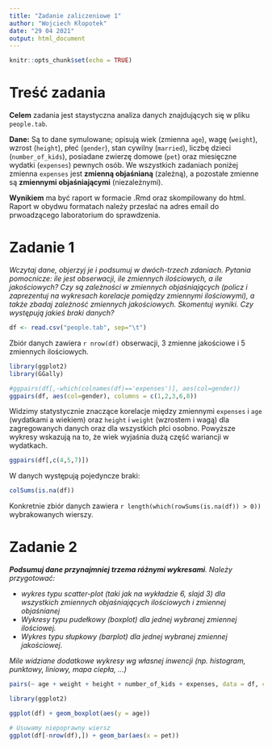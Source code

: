 ```yaml
---
title: "Zadanie zaliczeniowe 1"
author: "Wojciech Kłopotek"
date: "29 04 2021"
output: html_document
---
```


```r
knitr::opts_chunk$set(echo = TRUE)
```

# Treść zadania

**Celem** zadania jest staystyczna analiza danych znajdujących się w pliku `people.tab`.

**Dane:** Są to dane symulowane; opisują wiek (zmienna `age`), wagę (`weight`), wzrost (`height`), płeć (`gender`), stan cywilny (`married`), liczbę dzieci (`number_of_kids`), posiadane zwierzę domowe (`pet`) oraz miesięczne wydatki (`expenses`) pewnych osób. We wszystkich zadaniach poniżej zmienna `expenses` jest **zmienną objaśnianą** (zależną), a pozostałe zmienne są **zmiennymi objaśniającymi** (niezależnymi).

**Wynikiem** ma być raport w formacie .Rmd oraz skompilowany do html. Raport w obydwu formatach należy przesłać na adres email do prwoadzącego laboratorium do sprawdzenia.

# Zadanie 1

*Wczytaj dane, objerzyj je i podsumuj w dwóch-trzech zdaniach. Pytania pomocnicze: ile jest obserwacji, ile zmiennych ilościowych, a ile jakościowych? Czy są zależności w zmiennych objaśniających (policz i zaprezentuj na wykresach korelacje pomiędzy zmiennymi ilościowymi), a także zbadaj zależność zmiennych jakościowych. Skomentuj wyniki. Czy występują jakieś braki danych?*

```r
df <- read.csv("people.tab", sep="\t")
```

Zbiór danych zawiera `r nrow(df)` obserwacji, 3 zmienne jakościowe i 5 zmiennych ilościowych.

```r
library(ggplot2)
library(GGally)

#ggpairs(df[,-which(colnames(df)=='expenses')], aes(col=gender))
ggpairs(df, aes(col=gender), columns = c(1,2,3,6,8))
```


Widzimy statystycznie znaczące korelacje między zmiennymi `expenses` i `age` (wydatkami a wiekiem) oraz `height` i `weight` (wzrostem i wagą) dla zagregowanych danych oraz dla wszystkich płci osobno. Powyższe wykresy wskazują na to, że wiek wyjaśnia dużą część wariancji w wydatkach.

```r
ggpairs(df[,c(4,5,7)])
```

W danych występują pojedyncze braki:
```r
colSums(is.na(df))
```

Konkretnie zbiór danych zawiera `r length(which(rowSums(is.na(df)) > 0))` wybrakowanych wierszy.

# Zadanie 2

***Podsumuj dane przynajmniej trzema różnymi wykresami**. Należy przygotować:*

* *wykres typu scatter-plot (taki jak na wykładzie 6, slajd 3) dla wszystkich zmiennych objaśniających ilościowych i zmiennej objaśnianej*
* *Wykresy typu pudełkowy (boxplot) dla jednej wybranej zmiennej ilościowej.*
* *Wykres typu słupkowy (barplot) dla jednej wybranej zmiennej jakościowej.*

*Mile widziane dodatkowe wykresy wg własnej inwencji (np. histogram, punktowy, liniowy, mapa ciepła, ...)*

```r
pairs(~ age + weight + height + number_of_kids + expenses, data = df, col = 'blue', pch='.')
```

```r
library(ggplot2)

ggplot(df) + geom_boxplot(aes(y = age))
```

```r
# Usuwamy niepoprawny wiersz
ggplot(df[-nrow(df),]) + geom_bar(aes(x = pet))
```



